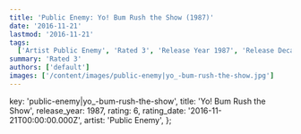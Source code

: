 ```yaml
---
title: 'Public Enemy: Yo! Bum Rush the Show (1987)'
date: '2016-11-21'
lastmod: '2016-11-21'
tags:
  ['Artist Public Enemy', 'Rated 3', 'Release Year 1987', 'Release Decade 1980']
summary: 'Rated 3'
authors: ['default']
images: ['/content/images/public-enemy|yo_-bum-rush-the-show.jpg']
---
```


  key: 'public-enemy|yo_-bum-rush-the-show',
  title: 'Yo! Bum Rush the Show',
  release_year: 1987,
  rating: 6,
  rating_date: '2016-11-21T00:00:00.000Z',
  artist: 'Public Enemy',
};

<MusicRating data={data} />
